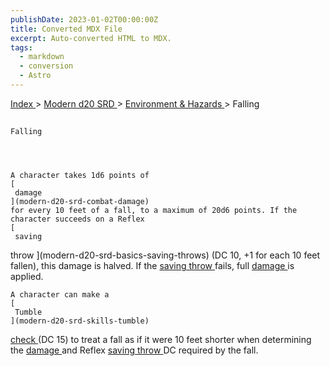 ```yaml
---
publishDate: 2023-01-02T00:00:00Z
title: Converted MDX File
excerpt: Auto-converted HTML to MDX.
tags:
  - markdown
  - conversion
  - Astro
---
```


[
Index
](-index) >
[
Modern d20 SRD
](modern-d20-srd-index) >
[
Environment & Hazards
](modern-d20-srd-environment-hazards-index) > Falling

##

    Falling




    A character takes 1d6 points of
    [
     damage
    ](modern-d20-srd-combat-damage)
    for every 10 feet of a fall, to a maximum of 20d6 points. If the character succeeds on a Reflex
    [
     saving

throw
](modern-d20-srd-basics-saving-throws)
(DC 10, +1 for each 10 feet fallen), this damage is halved. If the
[
saving
throw
](modern-d20-srd-basics-saving-throws)
fails, full
[
damage
](modern-d20-srd-combat-damage)
is applied.

    A character can make a
    [
     Tumble
    ](modern-d20-srd-skills-tumble)

[
check
](modern-d20-srd-skills-skill-basics-php#skill-check-index)
(DC 15) to treat a fall as if it were 10 feet shorter when determining the
[
damage
](modern-d20-srd-combat-damage)
and Reflex
[
saving
throw
](modern-d20-srd-basics-saving-throws)
DC required by the fall.
